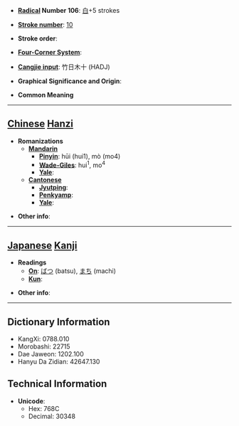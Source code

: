 * '''[[Wiktionary:Chinese radical index| Radical]] Number 106''': [[Wiktionary:Chinese radical index 白|白]]+5 strokes

* '''[[Wiktionary:Chinese total strokes index|Stroke number]]''': [[Wiktionary:Chinese total strokes index 10|10]]

* '''Stroke order''': 

* '''[[Wiktionary:Chinese four corner index|Four-Corner System]]''': 

* '''[[Wiktionary:Chinese Cangjie index|Cangjie input]]''': 竹日木十 (HADJ)

* '''Graphical Significance and Origin''': 

* '''Common Meaning'''

----

== [[Chinese]] [[Hanzi]] ==

* '''Romanizations'''
** '''[[Mandarin]]'''
*** '''[[Pinyin]]''': hūi (hui1), mò (mo4)
*** '''[[Wade-Giles]]''': hui<sup>1</sup>, mo<sup>4</sup>
*** '''[[Yale]]''': 
** '''[[Cantonese]]'''
*** '''[[Jyutping]]''':
*** '''[[Penkyamp]]''': 
*** '''[[Yale]]''': 

* '''Other info''': 

----

== [[Japanese]] [[Kanji]] ==

* '''Readings'''
** '''[[On]]''': [[ばつ]] (batsu), [[まち]] (machi)
** '''[[Kun]]''': 

* '''Other info''':  

----

== Dictionary Information ==

* KangXi: 0788.010
* Morobashi: 22715
* Dae Jaweon: 1202.100
* Hanyu Da Zidian: 42647.130

== Technical Information ==

* '''Unicode''':
** Hex: 768C
** Decimal: 30348